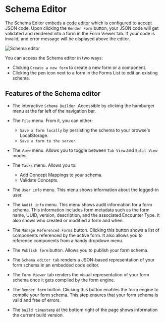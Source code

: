 # Schema Editor

The Schema Editor embeds a [code editor](https://ace.c9.io/) which is configured to accept JSON code. Upon clicking the `Render Form` button, your JSON code will get validated and rendered into a form in the Form Viewer tab. If your code is invalid, and error message will be displayed above the editor.

![Schema editor](/screens/editor-only.png)

You can access the Schema editor in two ways:

- Clicking `Create a new form` to create a new form or a component.
- Clicking the pen icon next to a form in the Forms List to edit an existing schema.

## Features of the Schema editor

- The interactive `Schema Builder`. Accessible by clicking the hamburger menu at the far left of the navigation bar.
- The `File` menu. From it, you can either:

  - `Save a form locally` by persisting the schema to your browse's LocalStorage.
  - `Save a form to the server`.

- The `View` menu. Allows you to toggle between `Tab View` and `Split View` modes.
- The `Tasks` menu. Allows you to:

  - Add Concept Mappings to your schema.
  - Validate Concepts.

- The `User info` menu. This menu shows information about the logged-in user.
- The `Audit info` menu. This menu shows audit information for a form schema. This information includes form metadata such as the form name, UUID, version, description, and the associated Encounter Type. It also shows who created or modified a form and when.
- The `Manage Referenced Forms` button. Clicking this button shows a list of components referenced by the active form. It also allows you to reference components from a handy dropdown menu.

- The `Publish form` button. Allows you to publish your form schema.
- The `Schema editor tab` renders a JSON-based representation of your form schema in an embedded code editor.
- The `Form Viewer` tab renders the visual representation of your form schema once it gets compiled by the form engine.
- The `Render form` button. Clicking this button enables the form engine to compile your form schema. This step ensures that your form schema is valid and free of errors.
- The `build timestamp` at the bottom right of the page shows information the current build version.
